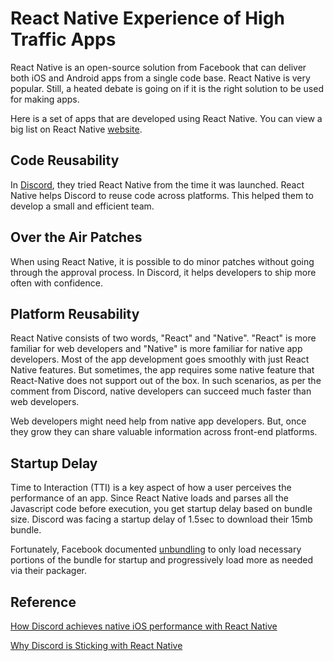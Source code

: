 

<Layout>
<SEO title="React Native Experience of High Traffic Apps" />
<ReactNativeLayout>

# React Native Experience of High Traffic Apps

React Native is an open-source solution from Facebook that can deliver both iOS and Android apps from a single code base. React Native is very popular. Still, a heated debate is going on if it is the right solution to be used for making apps.

Here is a set of apps that are developed using React Native. You can view a big list on React Native [website](https://reactnative.dev/showcase.html).

## Code Reusability

In [Discord](https://discord.com/), they tried React Native from the time it was launched. React Native helps Discord to reuse code across platforms. This helped them to develop a small and efficient team.

## Over the Air Patches

When using React Native, it is possible to do minor patches without going through the approval process. In Discord, it helps developers to ship more often with confidence.

## Platform Reusability

React Native consists of two words, "React" and "Native". "React" is more familiar for web developers and "Native" is more familiar for native app developers. Most of the app development goes smoothly with just React Native features. But sometimes, the app requires some native feature that React-Native does not support out of the box. In such scenarios, as per the comment from Discord, native developers can succeed much faster than web developers.

Web developers might need help from native app developers. But, once they grow they can share valuable information across front-end platforms.

## Startup Delay

Time to Interaction (TTI) is a key aspect of how a user perceives the performance of an app. Since React Native loads and parses all the Javascript code before execution, you get startup delay based on bundle size. Discord was facing a startup delay of 1.5sec to download their 15mb bundle.

Fortunately, Facebook documented [unbundling](https://reactnative.dev/docs/performance#unbundling-inline-requires) to only load necessary portions of the bundle for startup and progressively load more as needed via their packager.

## Reference

[How Discord achieves native iOS performance with React Native](https://blog.discord.com/how-discord-achieves-native-ios-performance-with-react-native-390c84dcd502)

[Why Discord is Sticking with React Native](https://blog.discord.com/why-discord-is-sticking-with-react-native-ccc34be0d427)


</ReactNativeLayout>
</Layout>

